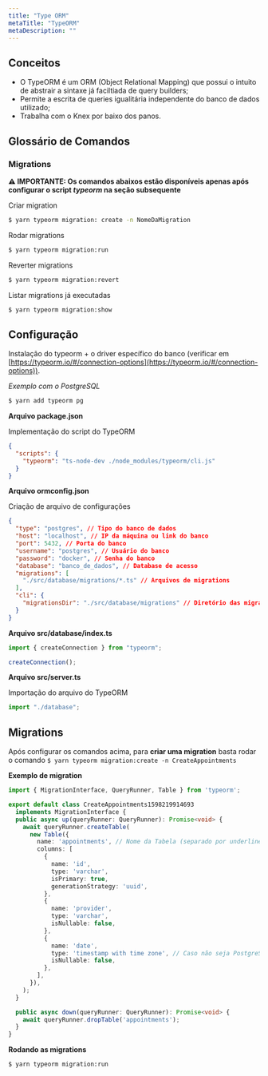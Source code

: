 ```yaml
---
title: "Type ORM"
metaTitle: "TypeORM"
metaDescription: ""
---
```


## Conceitos

- O TypeORM é um ORM (Object Relational Mapping) que possui o intuito de abstrair a sintaxe já faciltiada de query builders;
- Permite a escrita de queries igualitária independente do banco de dados utilizado;
- Trabalha com o Knex por baixo dos panos.

## Glossário de Comandos

### Migrations
**⚠ IMPORTANTE: Os comandos abaixos estão disponíveis apenas após configurar o script _typeorm_ na seção subsequente**

Criar migration

```bash
$ yarn typeorm migration: create -n NomeDaMigration
```

Rodar migrations

```bash
$ yarn typeorm migration:run
```

Reverter migrations

```bash
$ yarn typeorm migration:revert
```

Listar migrations já executadas

```bash
$ yarn typeorm migration:show
```


## Configuração

Instalação do typeorm + o driver específico do banco (verificar em [https://typeorm.io/#/connection-options](https://typeorm.io/#/connection-options)).

_Exemplo com o PostgreSQL_

```bash
$ yarn add typeorm pg
```

**Arquivo package.json**

Implementação do script do TypeORM

```json
{
  "scripts": {
    "typeorm": "ts-node-dev ./node_modules/typeorm/cli.js"
  }
}
```

**Arquivo ormconfig.json**

Criação de arquivo de configurações

```json
{
  "type": "postgres", // Tipo do banco de dados
  "host": "localhost", // IP da máquina ou link do banco
  "port": 5432, // Porta do banco
  "username": "postgres", // Usuário do banco
  "password": "docker", // Senha do banco
  "database": "banco_de_dados", // Database de acesso
  "migrations": [
    "./src/database/migrations/*.ts" // Arquivos de migrations
  ],
  "cli": {
    "migrationsDir": "./src/database/migrations" // Diretório das migrations para interface de linha de comando
  }
}
```

**Arquivo src/database/index.ts**

```ts
import { createConnection } from "typeorm";

createConnection();
```

**Arquivo src/server.ts**

Importação do arquivo do TypeORM

```ts
import "./database";
```


## Migrations

Após configurar os comandos acima, para **criar uma migration** basta rodar o comando `$ yarn typeorm migration:create -n CreateAppointments`

**Exemplo de migration**

```ts
import { MigrationInterface, QueryRunner, Table } from 'typeorm';

export default class CreateAppointments1598219914693
  implements MigrationInterface {
  public async up(queryRunner: QueryRunner): Promise<void> {
    await queryRunner.createTable(
      new Table({
        name: 'appointments', // Nome da Tabela (separado por underline e no plural)
        columns: [
          {
            name: 'id',
            type: 'varchar',
            isPrimary: true,
            generationStrategy: 'uuid',
          },
          {
            name: 'provider',
            type: 'varchar',
            isNullable: false,
          },
          {
            name: 'date',
            type: 'timestamp with time zone', // Caso não seja PostgreSQL, deve-se usar apenas timestamp
            isNullable: false,
          },
        ],
      }),
    );
  }

  public async down(queryRunner: QueryRunner): Promise<void> {
    await queryRunner.dropTable('appointments');
  }
}
```

**Rodando as migrations**

`$ yarn typeorm migration:run`  